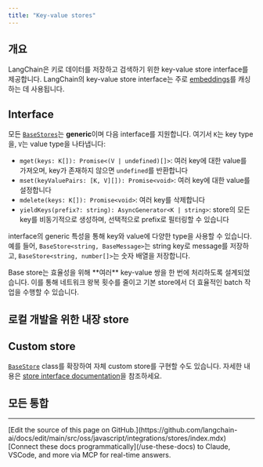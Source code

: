 ```yaml
---
title: "Key-value stores"
---
```


## 개요

LangChain은 키로 데이터를 저장하고 검색하기 위한 key-value store interface를 제공합니다. LangChain의 key-value store interface는 주로 [embeddings](/oss/javascript/integrations/text_embedding)를 캐싱하는 데 사용됩니다.

## Interface

모든 [`BaseStores`](https://api.js.langchain.com/classes/langchain_core.stores.BaseStore.html)는 **generic**이며 다음 interface를 지원합니다. 여기서 `K`는 key type을, `V`는 value type을 나타냅니다:

- `mget(keys: K[]): Promise<(V | undefined)[]>`: 여러 key에 대한 value를 가져오며, key가 존재하지 않으면 `undefined`를 반환합니다
- `mset(keyValuePairs: [K, V][]): Promise<void>`: 여러 key에 대한 value를 설정합니다
- `mdelete(keys: K[]): Promise<void>`: 여러 key를 삭제합니다
- `yieldKeys(prefix?: string): AsyncGenerator<K | string>`: store의 모든 key를 비동기적으로 생성하며, 선택적으로 prefix로 필터링할 수 있습니다

interface의 generic 특성을 통해 key와 value에 다양한 type을 사용할 수 있습니다. 예를 들어, `BaseStore<string, BaseMessage>`는 string key로 message를 저장하고, `BaseStore<string, number[]>`는 숫자 배열을 저장합니다.

<Note>
Base store는 효율성을 위해 **여러** key-value 쌍을 한 번에 처리하도록 설계되었습니다. 이를 통해 네트워크 왕복 횟수를 줄이고 기본 store에서 더 효율적인 batch 작업을 수행할 수 있습니다.
</Note>

## 로컬 개발을 위한 내장 store

<Columns cols={2}>
  <Card title="InMemoryStore" icon="link" href="/oss/javascript/integrations/stores/in_memory" arrow="true" cta="가이드 보기" />
  <Card title="LocalFileStore" icon="link" href="/oss/javascript/integrations/stores/file_system" arrow="true" cta="가이드 보기" />
</Columns>


## Custom store

[`BaseStore`](https://langchain-ai.github.io/langgraphjs/reference/classes/checkpoint.BaseStore.html) class를 확장하여 자체 custom store를 구현할 수도 있습니다. 자세한 내용은 [store interface documentation](https://api.js.langchain.com/classes/langchain_core.stores.BaseStore.html)을 참조하세요.

## 모든 통합

<Columns cols={3}>
  <Card
    title="Cassandra KV"
    icon="link"
    href="/oss/javascript/integrations/stores/cassandra_storage"
    arrow="true"
    cta="가이드 보기"
  />
  <Card
    title="IORedis"
    icon="link"
    href="/oss/javascript/integrations/stores/ioredis_storage"
    arrow="true"
    cta="가이드 보기"
  />
  <Card
    title="Upstash Redis"
    icon="link"
    href="/oss/javascript/integrations/stores/upstash_redis_storage"
    arrow="true"
    cta="가이드 보기"
  />
  <Card
    title="Vercel KV"
    icon="link"
    href="/oss/javascript/integrations/stores/vercel_kv_storage"
    arrow="true"
    cta="가이드 보기"
  />
</Columns>

---

<Callout icon="pen-to-square" iconType="regular">
    [Edit the source of this page on GitHub.](https://github.com/langchain-ai/docs/edit/main/src/oss/javascript/integrations/stores/index.mdx)
</Callout>
<Tip icon="terminal" iconType="regular">
    [Connect these docs programmatically](/use-these-docs) to Claude, VSCode, and more via MCP for    real-time answers.
</Tip>

